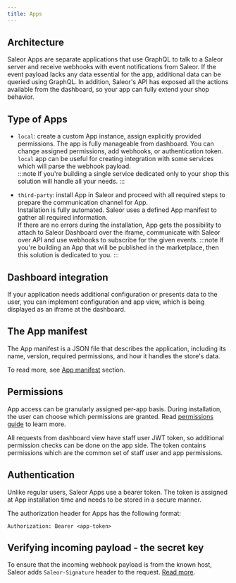 ```yaml
---
title: Apps
---
```


## Architecture

Saleor Apps are separate applications that use GraphQL to talk to a Saleor server and receive webhooks with event notifications from Saleor. If the event payload lacks any data essential for the app, additional data can be queried using GraphQL. In addition, Saleor's API has exposed all the actions available from the dashboard, so your app can fully extend your shop behavior.

## Type of Apps

- `local`: create a custom App instance, assign explicitly provided permissions.
  The app is fully manageable from dashboard. You can change assigned permissions, add webhooks, or authentication token.
  `local` app can be useful for creating integration with some services which will parse the webhook payload.  
  :::note
  If you're building a single service dedicated only to your shop this solution will handle all your needs.
  :::

- `third-party`: install App in Saleor and proceed with all required steps to prepare the communication channel for App.  
  Installation is fully automated. Saleor uses a defined App manifest to gather all required information.  
  If there are no errors during the installation, App gets the possibility to attach to Saleor Dashboard over the iframe,
  communicate with Saleor over API and use webhooks to subscribe for the given events.
  :::note
  If you're building an App that will be published in the marketplace, then this solution is dedicated to you.
  :::

## Dashboard integration

If your application needs additional configuration or presents data to the user, you can implement configuration and app view, which is being displayed as an iframe at the dashboard.

## The App manifest

The App manifest is a JSON file that describes the application, including its name, version, required permissions, and how it handles the store's data.

To read more, see [App manifest](developer/extending/apps/manifest.mdx) section.

## Permissions

App access can be granularly assigned per-app basis. During installation, the user can choose which permissions are granted. Read [permissions guide](developer/permissions.mdx) to learn more.

All requests from dashboard view have staff user JWT token, so additional permission checks can be done on the app side. The token contains permissions which are the common set of staff user and app permissions.

## Authentication

Unlike regular users, Saleor Apps use a bearer token. The token is assigned at App installation time and needs to be stored in a secure manner.

The authorization header for Apps has the following format:

```http
Authorization: Bearer <app-token>
```

## Verifying incoming payload - the secret key

To ensure that the incoming webhook payload is from the known host, Saleor adds `Saleor-Signature` header to the request. [Read more](developer/extending/apps/asynchronous-webhooks.mdx#https).
